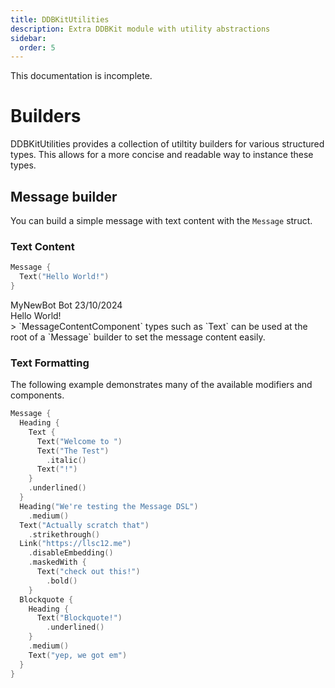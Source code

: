 ```yaml
---
title: DDBKitUtilities
description: Extra DDBKit module with utility abstractions
sidebar:
  order: 5
---
```


<Aside type="caution">
  This documentation is incomplete.
</Aside>

# Builders
DDBKitUtilities provides a collection of utiltity builders for various structured types. This allows for a more concise and readable way to instance these types.

## Message builder
You can build a simple message with text content with the `Message` struct. 

### Text Content
```swift
Message {
  Text("Hello World!")
}
```
<div class="discord-messages">
  <div class="discord-message">
    <div class="discord-message-content">
      <div class="discord-author-avatar">
        <img src="https://cdn.discordapp.com/embed/avatars/2.png" alt=""/>
      </div>
      <div class="discord-message-body">
        <div><span class="discord-author-info"><span class="discord-author-username">MyNewBot</span><span class="discord-author-bot-tag"> Bot </span></span><span class="discord-message-timestamp">23/10/2024</span></div>
        <span>Hello World!</span>
      </div>
    </div>
  </div>
</div>
> `MessageContentComponent` types such as `Text` can be used at the root of a `Message` builder to set the message content easily.

### Text Formatting
The following example demonstrates many of the available modifiers and components.
```swift
Message {
  Heading {
    Text {
      Text("Welcome to ")
      Text("The Test")
        .italic()
      Text("!")
    }
    .underlined()
  }
  Heading("We're testing the Message DSL")
    .medium()
  Text("Actually scratch that")
    .strikethrough()
  Link("https://llsc12.me")
    .disableEmbedding()
    .maskedWith {
      Text("check out this!")
        .bold()
    }
  Blockquote {
    Heading {
      Text("Blockquote!")
        .underlined()
    }
    .medium()
    Text("yep, we got em")
  }
}
```
